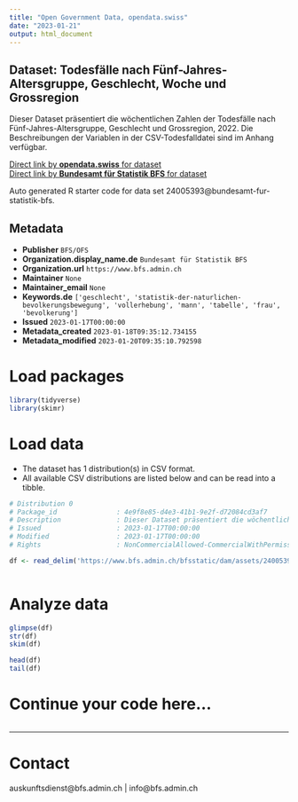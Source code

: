 ```yaml
---
title: "Open Government Data, opendata.swiss"
date: "2023-01-21"
output: html_document
---
```


## Dataset: Todesfälle nach Fünf-Jahres-Altersgruppe, Geschlecht, Woche und Grossregion

Dieser Dataset präsentiert die wöchentlichen Zahlen der Todesfälle nach Fünf-Jahres-Altersgruppe, Geschlecht und Grossregion, 2022. Die Beschreibungen der Variablen in der CSV-Todesfalldatei sind im Anhang verfügbar.

[Direct link by **opendata.swiss** for dataset](https://opendata.swiss/de/dataset/todesfalle-nach-funf-jahres-altersgruppe-geschlecht-woche-und-grossregion53)<br>
[Direct link by **Bundesamt für Statistik BFS** for dataset](https://www.bfs.admin.ch/asset/de/ts-q-01.04.02.01.31-P)

Auto generated R starter code for data set 24005393@bundesamt-fur-statistik-bfs.

## Metadata

- **Publisher** `BFS/OFS`
- **Organization.display_name.de** `Bundesamt für Statistik BFS`
- **Organization.url** `https://www.bfs.admin.ch`
- **Maintainer** `None`
- **Maintainer_email** `None`
- **Keywords.de** `['geschlecht', 'statistik-der-naturlichen-bevolkerungsbewegung', 'vollerhebung', 'mann', 'tabelle', 'frau', 'bevolkerung']`
- **Issued** `2023-01-17T00:00:00`
- **Metadata_created** `2023-01-18T09:35:12.734155`
- **Metadata_modified** `2023-01-20T09:35:10.792598`


# Load packages

```r

library(tidyverse)
library(skimr)

```

# Load data

-   The dataset has 1 distribution(s) in CSV format.
-   All available CSV distributions are listed below and can be read into a tibble.

```r

# Distribution 0
# Package_id               : 4e9f8e85-d4e3-41b1-9e2f-d72084cd3af7
# Description              : Dieser Dataset präsentiert die wöchentlichen Zahlen der Todesfälle nach Fünf-Jahres-Altersgruppe, Geschlecht und Grossregion, 2022. Die Beschreibungen der Variablen in der CSV-Todesfalldatei sind im Anhang verfügbar.
# Issued                   : 2023-01-17T00:00:00
# Modified                 : 2023-01-17T00:00:00
# Rights                   : NonCommercialAllowed-CommercialWithPermission-ReferenceRequired

df <- read_delim('https://www.bfs.admin.ch/bfsstatic/dam/assets/24005395/master')



```

# Analyze data

```r

glimpse(df)
str(df)
skim(df)

head(df)
tail(df)

```

# Continue your code here...

```r

```

------------------------------------------------------------------------

# Contact

auskunftsdienst@bfs.admin.ch | info@bfs.admin.ch
